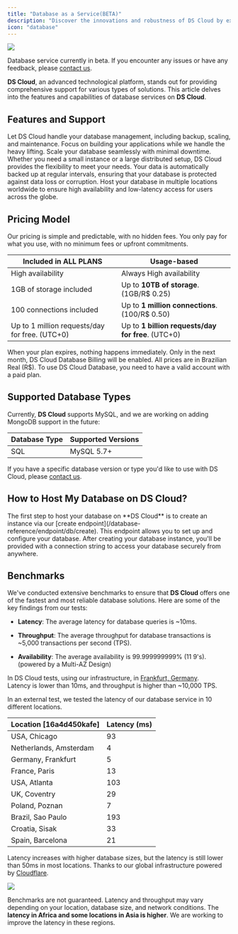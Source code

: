 ```yaml
---
title: "Database as a Service(BETA)"
description: "Discover the innovations and robustness of DS Cloud by exploring the database capabilities."
icon: "database"
---
```


![](/logo/services/database-banner2.png)

<Note>Database service currently in beta. If you encounter any issues or have any feedback, please [contact us](/contact).</Note>

**DS Cloud**, an advanced technological platform, stands out for providing comprehensive support for various types of solutions. This article delves into the features and capabilities of database services on **DS Cloud**.

## Features and Support

<CardGroup cols={2}>
  <Card title="Fully Managed Database" icon="server">
    Let DS Cloud handle your database management, including backup, scaling, and maintenance. Focus on building your applications while we handle the heavy lifting.
  </Card>

  <Card title="Scalable Performance" icon="server">
    Scale your database seamlessly with minimal downtime. Whether you need a small instance or a large distributed setup, DS Cloud provides the flexibility to meet your needs.
  </Card>

  <Card title="Automatic Backups" icon="cloud">
    Your data is automatically backed up at regular intervals, ensuring that your database is protected against data loss or corruption.
  </Card>

  <Card title="Global Availability" icon="globe">
    Host your database in multiple locations worldwide to ensure high availability and low-latency access for users across the globe.
  </Card>
</CardGroup>

## Pricing Model

Our pricing is simple and predictable, with no hidden fees. You only pay for what you use, with no minimum fees or upfront commitments.

| Included in ALL PLANS                          | **Usage-based**                                    |
| ---------------------------------------------- | -------------------------------------------------- |
| High availability                              | Always High availability                           |
| 1GB of storage included                        | Up to **10TB of storage**. (1GB/R$ 0.25)           |
| 100 connections included                       | Up to **1 million connections**. (100/R$ 0.50)     |
| Up to 1 million requests/day for free. (UTC+0) | Up to **1 billion requests/day for free**. (UTC+0) |

<Info>When your plan expires, nothing happens immediately. Only in the next month, DS Cloud Database Billing will be enabled.</Info>
<Warning>All prices are in Brazilian Real (R$). To use DS Cloud Database, you need to have a valid account with a paid plan.</Warning>

## Supported Database Types

Currently, **DS Cloud** supports MySQL, and we are working on adding MongoDB support in the future:

| Database Type | Supported Versions |
| ------------- | ------------------ |
| SQL           | MySQL 5.7+         |

<Note> If you have a specific database version or type you'd like to use with DS Cloud, please [contact us](/contact).</Note>

## How to Host My Database on DS Cloud?

<Steps>
  <Step title="Initial Setup" icon="database">
    The first step to host your database on **DS Cloud** is to create an instance via our [create endpoint](/database-reference/endpoint/db/create). This endpoint allows you to set up and configure your database.
  </Step>

  <Step title="Access URL" icon="globe">
    After creating your database instance, you'll be provided with a connection string to access your database securely from anywhere.
  </Step>
</Steps>

## Benchmarks

We've conducted extensive benchmarks to ensure that **DS Cloud** offers one of the fastest and most reliable database solutions. Here are some of the key findings from our tests:

* **Latency**: The average latency for database queries is \~10ms.

* **Throughput**: The average throughput for database transactions is \~5,000 transactions per second (TPS).

* **Availability**: The average availability is 99.999999999% (11 9's). (powered by a Multi-AZ Design)

In DS Cloud tests, using our infrastructure, in [Frankfurt, Germany](/platform/overview#our-secure-infrastructure).<br />
Latency is lower than 10ms, and throughput is higher than \~10,000 TPS.

In an external test, we tested the latency of our database service in 10 different locations.

| Location \[16a4d450kafe] | Latency (ms) |
| ------------------------ | ------------ |
| USA, Chicago             | 93           |
| Netherlands, Amsterdam   | 4            |
| Germany, Frankfurt       | 5            |
| France, Paris            | 13           |
| USA, Atlanta             | 103          |
| UK, Coventry             | 29           |
| Poland, Poznan           | 7            |
| Brazil, Sao Paulo        | 193          |
| Croatia, Sisak           | 33           |
| Spain, Barcelona         | 21           |

Latency increases with higher database sizes, but the latency is still lower than 50ms in most locations. Thanks to our global infrastructure powered by [Cloudflare](https://www.cloudflare.com/).

<Frame>
  <img src="/logo/services/database-speed.png" style={{ borderRadius: "0.5rem" }} />
</Frame>

<br />

<Info>Benchmarks are not guaranteed. Latency and throughput may vary depending on your location, database size, and network conditions.</Info>
<Warning>The **latency in Africa and some locations in Asia is higher**. We are working to improve the latency in these regions.</Warning>
